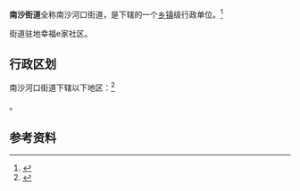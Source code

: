 {{中国乡级行政区|21/02/04/009/000}}

'''南沙街道'''全称南沙河口街道，是{{PRC admin/fullname|21/02/04/009/000|3}}下辖的一个[[乡镇|乡镇]]级行政单位。<ref>{{PRC admin/ref sgc|{{PRC admin/parent|21/02/04/009/000}}}}</ref>

街道驻地幸福e家社区。

== 行政区划 ==

南沙河口街道下辖以下地区：<ref>{{PRC admin/ref sgc|21/02/04/009/000}}</ref>

{{PRC admin/children|21/02/04/009/000}}。

== 参考资料 ==

{{reflist}}

{{行政区划小作品}}
{{PRC admin/navcat|21/02/04/009/000}}